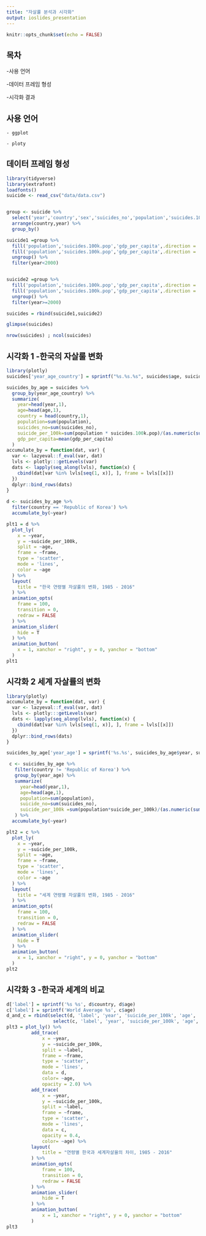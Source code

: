```yaml
---
title: "자살률 분석과 시각화"
output: ioslides_presentation
---
```


```r
knitr::opts_chunk$set(echo = FALSE)
```

## 목차
   
   -사용 언어
  
   -데이터 프레임 형성
  
   -시각화 결과


## 사용 언어
   
    - ggplot
    
    - ploty



## 데이터 프레임 형성

```r
library(tidyverse)
library(extrafont)
loadfonts()
suicide <- read_csv("data/data.csv")


group <- suicide %>% 
  select('year','country','sex','suicides_no','population','suicides.100k.pop','gdp_per_capita','age') %>% 
  arrange(country,year) %>% 
  group_by()

suicide1 =group %>% 
  fill('population','suicides.100k.pop','gdp_per_capita',.direction = 'up') %>% 
  fill('population','suicides.100k.pop','gdp_per_capita',.direction = 'down') %>% 
  ungroup() %>% 
  filter(year<2000)


suicide2 =group %>% 
  fill('population','suicides.100k.pop','gdp_per_capita',.direction = 'down') %>% 
  fill('population','suicides.100k.pop','gdp_per_capita',.direction = 'up') %>% 
  ungroup() %>% 
  filter(year>=2000)

suicides = rbind(suicide1,suicide2)

glimpse(suicides)

nrow(suicides) ; ncol(suicides)
```

## 시각화 1 -한국의 자살룰 변화

```r
library(plotly)
suicides['year_age_country'] = sprintf("%s.%s.%s", suicides$age, suicides$year,suicides$country)

suicides_by_age = suicides %>% 
  group_by(year_age_country) %>% 
  summarize(
    year=head(year,1),
    age=head(age,1),
    country = head(country,1),
    population=sum(population),
    suicides_no=sum(suicides_no),
    suicide_per_100k=sum(population * suicides.100k.pop)/(as.numeric(sum(population))*n()),
    gdp_per_capita=mean(gdp_per_capita)
  )
accumulate_by = function(dat, var) {
  var <- lazyeval::f_eval(var, dat)
  lvls <- plotly:::getLevels(var)
  dats <- lapply(seq_along(lvls), function(x) {
    cbind(dat[var %in% lvls[seq(1, x)], ], frame = lvls[[x]])
  })
  dplyr::bind_rows(dats)
}
 
d <- suicides_by_age %>% 
  filter(country == 'Republic of Korea') %>% 
  accumulate_by(~year)

plt1 = d %>%
  plot_ly(
    x = ~year, 
    y = ~suicide_per_100k,
    split = ~age,
    frame = ~frame,  
    type = 'scatter',
    mode = 'lines',
    color = ~age
  ) %>%
  layout(
    title = "한국 연령별 자살률의 변화, 1985 - 2016"
  ) %>%
  animation_opts(
    frame = 100, 
    transition = 0, 
    redraw = FALSE
  ) %>%
  animation_slider(
    hide = T
  ) %>%
  animation_button(
    x = 1, xanchor = "right", y = 0, yanchor = "bottom"
  )
plt1
```

## 시각화 2 세계 자살률의 변화
```r
library(plotly)
accumulate_by = function(dat, var) {
  var <- lazyeval::f_eval(var, dat)
  lvls <- plotly:::getLevels(var)
  dats <- lapply(seq_along(lvls), function(x) {
    cbind(dat[var %in% lvls[seq(1, x)], ], frame = lvls[[x]])
  })
  dplyr::bind_rows(dats)
}

suicides_by_age['year_age'] = sprintf('%s.%s', suicides_by_age$year, suicides_by_age$age)

 c <- suicides_by_age %>%
   filter(country != 'Republic of Korea') %>%
   group_by(year_age) %>% 
   summarize(
     year=head(year,1),
     age=head(age,1),
     population=sum(population),
     suicide_no=sum(suicides_no),
     suicide_per_100k =sum(population*suicide_per_100k)/(as.numeric(sum(population))*n())
   ) %>% 
  accumulate_by(~year)

plt2 = c %>%
  plot_ly(
    x = ~year, 
    y = ~suicide_per_100k,
    split = ~age,
    frame = ~frame,  
    type = 'scatter',
    mode = 'lines',
    color = ~age
  ) %>%
  layout(
    title = "세계 연령별 자살률의 변화, 1985 - 2016"
  ) %>%
  animation_opts(
    frame = 100, 
    transition = 0, 
    redraw = FALSE
  ) %>%
  animation_slider(
    hide = T
  ) %>%
  animation_button(
    x = 1, xanchor = "right", y = 0, yanchor = "bottom"
  )
plt2
```


## 시각화 3 -한국과 세계의 비교
```r
d['label'] = sprintf('%s %s', d$country, d$age)
c['label'] = sprintf('World Average %s', c$age)
d_and_c = rbind(select(d, 'label', 'year', 'suicide_per_100k', 'age', 'frame'), 
                 select(c, 'label', 'year', 'suicide_per_100k', 'age', 'frame'))
plt3 = plot_ly() %>%
         add_trace(
             x = ~year, 
             y = ~suicide_per_100k,
             split = ~label,
             frame = ~frame, 
             type = 'scatter',
             mode = 'lines',
             data = d,
             color= ~age,
             opacity = 2.0) %>%
         add_trace( 
             x = ~year, 
             y = ~suicide_per_100k,
             split = ~label,
             frame = ~frame, 
             type = 'scatter',
             mode = 'lines',
             data = c,
             opacity = 0.4,
             color= ~age) %>%
         layout(
             title = "연령별 한국과 세계자살율의 차이, 1985 - 2016"
         ) %>%
         animation_opts(
             frame = 100, 
             transition = 0, 
             redraw = FALSE
         ) %>%
         animation_slider(
             hide = T
         ) %>%
         animation_button(
             x = 1, xanchor = "right", y = 0, yanchor = "bottom"
         )
plt3
```
